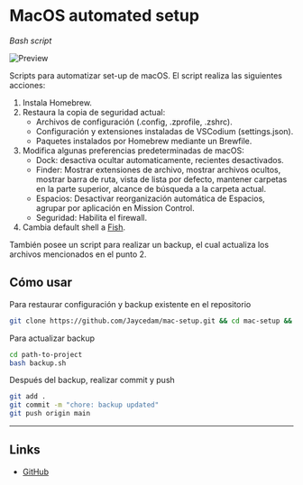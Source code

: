 # MacOS automated setup

_Bash script_

![Preview](https://github.com/Jaycedam/portfolio-mdx/raw/main/projects/macos-automation/preview.webp)

Scripts para automatizar set-up de macOS. El script realiza las siguientes acciones:

1. Instala Homebrew.
2. Restaura la copia de seguridad actual:
   - Archivos de configuración (.config, .zprofile, .zshrc).
   - Configuración y extensiones instaladas de VSCodium (settings.json).
   - Paquetes instalados por Homebrew mediante un Brewfile.
3. Modifica algunas preferencias predeterminadas de macOS:
   - Dock: desactiva ocultar automaticamente, recientes desactivados.
   - Finder: Mostrar extensiones de archivo, mostrar archivos ocultos, mostrar barra de ruta, vista de lista por defecto, mantener carpetas en la parte superior, alcance de búsqueda a la carpeta actual.
   - Espacios: Desactivar reorganización automática de Espacios, agrupar por aplicación en Mission Control.
   - Seguridad: Habilita el firewall.
4. Cambia default shell a [Fish](https://fishshell.com).

También posee un script para realizar un backup, el cual actualiza los archivos mencionados en el punto 2.

## Cómo usar

Para restaurar configuración y backup existente en el repositorio

```bash
git clone https://github.com/Jaycedam/mac-setup.git && cd mac-setup && bash main.sh
```

Para actualizar backup

```bash
cd path-to-project
bash backup.sh
```

Después del backup, realizar commit y push

```bash
git add .
git commit -m "chore: backup updated"
git push origin main
```

---

## Links

- [GitHub](https://github.com/Jaycedam/mac-setup)
